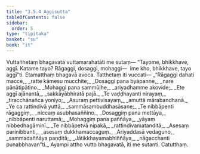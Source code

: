 ```yaml
---
title: "3.5.4 Aggisutta"
tableOfContents: false
sidebar:
  order: 5
type: "tipitaka"
basket: "su"
book: "it"
---
```



<DynamicBreadcrumb />

<Division number="93" book="it" bookNo="18" page="257">

<Paragraph number="661" book="it">
Vuttañhetaṃ bhagavatā vuttamarahatāti me sutaṃ—
</Paragraph>

<Paragraph number="662" book="it">
“Tayome, bhikkhave, aggī. Katame tayo? Rāgaggi, dosaggi, mohaggi—  ime kho, bhikkhave, tayo aggī”ti. Etamatthaṃ bhagavā avoca. Tatthetaṃ iti vuccati—
</Paragraph>

<Paragraph number="663" type="verses" book="it">
_“Rāgaggi dahati macce,_  
_ratte kāmesu mucchite;_  
_Dosaggi pana byāpanne,_  
_nare pāṇātipātino._  

</Paragraph>

<Paragraph number="664" type="verses" book="it">
_Mohaggi pana sammūḷhe,_  
_ariyadhamme akovide;_  
_Ete aggī ajānantā,_  
_sakkāyābhiratā pajā._  

</Paragraph>

<Paragraph number="665" type="verses" book="it">
_Te vaḍḍhayanti nirayaṃ,_  
_tiracchānañca yoniyo;_  
_Asuraṃ pettivisayaṃ,_  
_amuttā mārabandhanā._  

</Paragraph>

<Paragraph number="666" type="verses" book="it">
_Ye ca rattindivā yuttā,_  
_sammāsambuddhasāsane;_  
_Te nibbāpenti rāgaggiṃ,_  
_niccaṃ asubhasaññino._  

</Paragraph>

<Paragraph number="667" type="verses" book="it">
_Dosaggiṃ pana mettāya,_  
_nibbāpenti naruttamā;_  
_Mohaggiṃ pana paññāya,_  
_yāyaṃ nibbedhagāminī._  

</Paragraph>

<Paragraph number="668" type="verses" book="it">
_Te nibbāpetvā nipakā,_  
_rattindivamatanditā;_  
_Asesaṃ parinibbanti,_  
_asesaṃ dukkhamaccaguṃ._  

</Paragraph>

<Paragraph number="669" type="verses" book="it">
_Ariyaddasā vedaguno,_  
_sammadaññāya paṇḍitā;_  
_Jātikkhayamabhiññāya,_  
_nāgacchanti punabbhavan”ti._  

</Paragraph>

<Paragraph number="670" book="it">
Ayampi attho vutto bhagavatā, iti me sutanti.

</Paragraph>
</Division>

<Paragraph number="671" type="center" book="it">
Catutthaṃ.
</Paragraph>